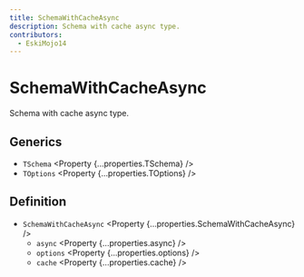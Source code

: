 ```yaml
---
title: SchemaWithCacheAsync
description: Schema with cache async type.
contributors:
  - EskiMojo14
---
```



# SchemaWithCacheAsync

Schema with cache async type.

## Generics

- `TSchema` <Property {...properties.TSchema} />
- `TOptions` <Property {...properties.TOptions} />

## Definition

- `SchemaWithCacheAsync` <Property {...properties.SchemaWithCacheAsync} />
  - `async` <Property {...properties.async} />
  - `options` <Property {...properties.options} />
  - `cache` <Property {...properties.cache} />
